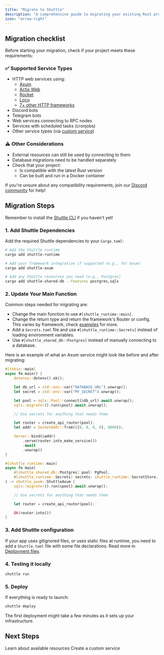 ```yaml
---
title: "Migrate to Shuttle"
description: "A comprehensive guide to migrating your existing Rust project to Shuttle"
icon: "arrow-right"
---
```


## Migration checklist

Before starting your migration, check if your project meets these requirements:

### ✅ Supported Service Types

- HTTP web services using:
  - [Axum](/examples/axum)
  - [Actix Web](/examples/actix)
  - [Rocket](/examples/rocket)
  - [Loco](/examples/loco)
  - [7+ other HTTP frameworks](/examples/other)
- Discord bots
- Telegram bots
- Web services connecting to RPC nodes
- Services with scheduled tasks (cronjobs)
- Other service types (via [custom service](/templates/tutorials/custom-service))

### ⚠️ Other Considerations

- External resources can still be used by connecting to them
- Database migrations need to be handled separately
- Check that your project:
  - Is compatible with the latest Rust version
  - Can be built and run in a Docker container

<Info>If you're unsure about any compatibility requirements, join our [Discord community](https://discord.gg/shuttle) for help!</Info>

## Migration Steps

<Info>Remember to install the [Shuttle CLI](/getting-started/installation) if you haven't yet!</Info>

### 1. Add Shuttle Dependencies

Add the required Shuttle dependencies to your `Cargo.toml`:

```bash
# Add the Shuttle runtime
cargo add shuttle-runtime

# Add your framework integration if supported (e.g., for Axum)
cargo add shuttle-axum

# Add any Shuttle resources you need (e.g., Postgres)
cargo add shuttle-shared-db --features postgres,sqlx
```

### 2. Update Your Main Function

Common steps needed for migrating are:
- Change the main function to use `#[shuttle_runtime::main]`.
- Change the return type and return the framework's Router or config. This varies by framework, check [examples](/examples/overview) for more.
- Add a `Secrets.toml` file and use `#[shuttle_runtime::Secrets]` instead of loading environment variables.
- Use `#[shuttle_shared_db::Postgres]` instead of manually connecting to a database.

Here is an example of what an Axum service might look like before and after migrating:

```rust main.rs (before)
#[tokio::main]
async fn main() {
    dotenvy::dotenv().ok();

    let db_url = std::env::var("DATABASE_URL").unwrap();
    let secret = std::env::var("MY_SECRET").unwrap();

    let pool = sqlx::Pool::connect(&db_url).await.unwrap();
    sqlx::migrate!().run(&pool).await.unwrap();

    // Use secrets for anything that needs them

    let router = create_api_router(pool);
    let addr = SocketAddr::from(([0, 0, 0, 0], 8000));

    Server::bind(&addr)
        .serve(router.into_make_service())
        .await
        .unwrap()
}
```

```rust main.rs (after)
#[shuttle_runtime::main]
async fn main(
    #[shuttle_shared_db::Postgres] pool: PgPool,
    #[shuttle_runtime::Secrets] secrets: shuttle_runtime::SecretStore,
) -> shuttle_axum::ShuttleAxum {
    sqlx::migrate!().run(&pool).await.unwrap();

    // Use secrets for anything that needs them

    let router = create_api_router(pool);

    Ok(router.into())
}
```

### 3. Add Shuttle configuration

If your app uses gitignored files, or uses static files at runtime, you need to add a `Shuttle.toml` file with some file declarations.
Read more in [Deployment files](/docs/files).

### 4. Testing it locally

```bash
shuttle run
```

### 5. Deploy

If everything is ready to launch:

```bash
shuttle deploy
```

<Info>The first deployment might take a few minutes as it sets up your infrastructure.</Info>

## Next Steps

<CardGroup>
  <Card
    title="Resources"
    icon="database"
    href="/resources/resources"
    color="#33f"
  >
    Learn about available resources
  </Card>
  <Card
    title="Custom Service"
    icon="gear"
    href="/templates/tutorials/custom-service"
    color="#ffdf54"
  >
    Create a custom service
  </Card>
</CardGroup>
